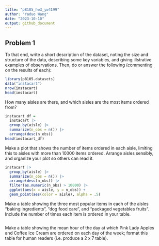 ```yaml
---
title: "p8105_hw3_yw4199"
author: "Yaduo Wang"
date: "2023-10-10"
output: github_document
---
```

## Problem 1

To that end, write a short description of the dataset, noting the size and structure of the data, describing some key variables, and giving illstrative examples of observations. Then, do or answer the following (commenting on the results of each):

```r
library(p8105.datasets)
data("instacart")
nrow(instacart)
head(instacart)
```

How many aisles are there, and which aisles are the most items ordered from?

```r
instacart_df = 
  instacart |>
  group_by(aisle) |>
  summarize(n_obs = n()) |> 
  arrange(desc(n_obs))
head(instacart_df)
```

Make a plot that shows the number of items ordered in each aisle, limiting this to aisles with more than 10000 items ordered. Arrange aisles sensibly, and organize your plot so others can read it.

```r
instacart |>
  group_by(aisle) |>
  summarize(n_obs = n()) |>
  arrange(desc(n_obs)) |> 
  filter(as.numeric(n_obs) > 10000) |> 
  ggplot(aes(x = aisle, y = n_obs)) + 
  geom_point(aes(color = aisle), alpha = .5)
```

Make a table showing the three most popular items in each of the aisles “baking ingredients”, “dog food care”, and “packaged vegetables fruits”. Include the number of times each item is ordered in your table.
```r

```

Make a table showing the mean hour of the day at which Pink Lady Apples and Coffee Ice Cream are ordered on each day of the week; format this table for human readers (i.e. produce a 2 x 7 table).



